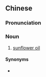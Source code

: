 ==Chinese==
{{zh-forms|type=31}}

===Pronunciation===
{{zh-pron
|m=xiàngrìkuíyóu
|c=hoeng3 jat6 kwai4 jau4
|cat=n
}}

===Noun===
{{zh-noun}}

# [[sunflower oil]]

====Synonyms====
* {{zh-l|葵花籽油}}